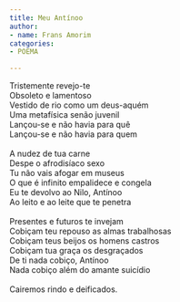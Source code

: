 ```yaml
---
title: Meu Antínoo
author:
- name: Frans Amorim
categories:
- POEMA

---
```


| Tristemente revejo-te
| Obsoleto e lamentoso
| Vestido de rio como um deus-aquém
| Uma metafísica senão juvenil
| Lançou-se e não havia para quê
| Lançou-se e não havia para quem
| 
| A nudez de tua carne
| Despe o afrodisíaco sexo
| Tu não vais afogar em museus
| O que é infinito empalidece e congela
| Eu te devolvo ao Nilo, Antínoo
| Ao leito e ao leite que te penetra
| 
| Presentes e futuros te invejam
| Cobiçam teu repouso as almas trabalhosas
| Cobiçam teus beijos os homens castros
| Cobiçam tua graça os desgraçados
| De ti nada cobiço, Antínoo
| Nada cobiço além do amante suicídio
| 
| Cairemos rindo e deificados.


<a href="https://instagram.com/_fransamorim"><i class="bi bi-instagram"></i></a>
